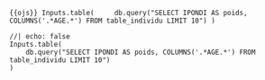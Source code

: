 ```{{ojs}}
Inputs.table(
    db.query("SELECT IPONDI AS poids, COLUMNS('.*AGE.*') FROM table_individu LIMIT 10")
)
```

```ojs
//| echo: false
Inputs.table(
    db.query("SELECT IPONDI AS poids, COLUMNS('.*AGE.*') FROM table_individu LIMIT 10")
)
```